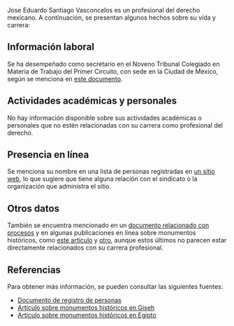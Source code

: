 Jose Eduardo Santiago Vasconcelos es un profesional del derecho mexicano. A continuación, se presentan algunos hechos sobre su vida y carrera:

## Información laboral
Se ha desempeñado como secretario en el Noveno Tribunal Colegiado en Materia de Trabajo del Primer Circuito, con sede en la Ciudad de México, según se menciona en [este documento](https://www.pjfsindicato.org.mx/files/procesos/PADRON_REGISTRADOS.pdf).

## Actividades académicas y personales
No hay información disponible sobre sus actividades académicas o personales que no estén relacionadas con su carrera como profesional del derecho.

## Presencia en línea
Se menciona su nombre en una lista de personas registradas en [un sitio web](https://www.pjfsindicato.org.mx/files/procesos/PADRON_REGISTRADOS.pdf), lo que sugiere que tiene alguna relación con el sindicato o la organización que administra el sitio.

## Otros datos
También se encuentra mencionado en un [documento relacionado con procesos](https://www.pjfsindicato.org.mx/files/procesos/PADRON_REGISTRADOS.pdf) y en algunas publicaciones en línea sobre monumentos históricos, como [este artículo](https://www.minube.com/categorias/monumentos-historicos-giseh) y [otro](https://www.minube.com/categorias/monumentos-historicos-egipto), aunque estos últimos no parecen estar directamente relacionados con su carrera profesional.

## Referencias
Para obtener más información, se pueden consultar las siguientes fuentes:
- [Documento de registro de personas](https://www.pjfsindicato.org.mx/files/procesos/PADRON_REGISTRADOS.pdf)
- [Artículo sobre monumentos históricos en Giseh](https://www.minube.com/categorias/monumentos-historicos-giseh)
- [Artículo sobre monumentos históricos en Egipto](https://www.minube.com/categorias/monumentos-historicos-egipto)